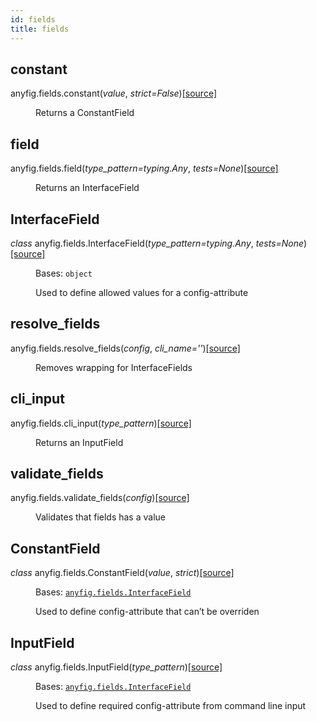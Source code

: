 ```yaml
---
id: fields
title: fields
---
```



## constant
<div className="section" id="anyfig-fields-constant">

<dl className="py function">
<dt className="function-definition" id="anyfig.fields.constant">
<span className="sig-prename descclassname">anyfig.fields.</span><span className="sig-name descname">constant</span><span className="sig-paren">(</span><em className="sig-param"><span className="n">value</span></em>, <em className="sig-param"><span className="n">strict</span><span className="o">=</span><span className="default_value">False</span></em><span className="sig-paren">)</span><a className="reference internal source-link" href="https://github.com/OlofHarrysson/anyfig/blob/master/anyfig/fields.py#L15"><span className="viewcode-link">[source]</span></a><a className="headerlink" href="#anyfig.fields.constant" title="Permalink to this definition"></a></dt>
<dd><p>Returns a ConstantField</p>
</dd></dl>
</div>

## field
<div className="section" id="anyfig-fields-field">

<dl className="py function">
<dt className="function-definition" id="anyfig.fields.field">
<span className="sig-prename descclassname">anyfig.fields.</span><span className="sig-name descname">field</span><span className="sig-paren">(</span><em className="sig-param"><span className="n">type_pattern</span><span className="o">=</span><span className="default_value">typing.Any</span></em>, <em className="sig-param"><span className="n">tests</span><span className="o">=</span><span className="default_value">None</span></em><span className="sig-paren">)</span><a className="reference internal source-link" href="https://github.com/OlofHarrysson/anyfig/blob/master/anyfig/fields.py#L10"><span className="viewcode-link">[source]</span></a><a className="headerlink" href="#anyfig.fields.field" title="Permalink to this definition"></a></dt>
<dd><p>Returns an InterfaceField</p>
</dd></dl>
</div>

## InterfaceField
<div className="section" id="anyfig-fields-interfacefield">

<dl className="py class">
<dt className="function-definition" id="anyfig.fields.InterfaceField">
<em className="property">class </em><span className="sig-prename descclassname">anyfig.fields.</span><span className="sig-name descname">InterfaceField</span><span className="sig-paren">(</span><em className="sig-param"><span className="n">type_pattern</span><span className="o">=</span><span className="default_value">typing.Any</span></em>, <em className="sig-param"><span className="n">tests</span><span className="o">=</span><span className="default_value">None</span></em><span className="sig-paren">)</span><a className="reference internal source-link" href="https://github.com/OlofHarrysson/anyfig/blob/master/anyfig/fields.py#L55"><span className="viewcode-link">[source]</span></a><a className="headerlink" href="#anyfig.fields.InterfaceField" title="Permalink to this definition"></a></dt>
<dd><p>Bases: <code className="xref py py-class docutils literal notranslate"><span className="pre">object</span></code></p>
<p>Used to define allowed values for a config-attribute</p>
</dd></dl>
</div>

## resolve_fields
<div className="section" id="anyfig-fields-resolve-fields">

<dl className="py function">
<dt className="function-definition" id="anyfig.fields.resolve_fields">
<span className="sig-prename descclassname">anyfig.fields.</span><span className="sig-name descname">resolve_fields</span><span className="sig-paren">(</span><em className="sig-param"><span className="n">config</span></em>, <em className="sig-param"><span className="n">cli_name</span><span className="o">=</span><span className="default_value">''</span></em><span className="sig-paren">)</span><a className="reference internal source-link" href="https://github.com/OlofHarrysson/anyfig/blob/master/anyfig/fields.py#L41"><span className="viewcode-link">[source]</span></a><a className="headerlink" href="#anyfig.fields.resolve_fields" title="Permalink to this definition"></a></dt>
<dd><p>Removes wrapping for InterfaceFields</p>
</dd></dl>
</div>

## cli_input
<div className="section" id="anyfig-fields-cli-input">

<dl className="py function">
<dt className="function-definition" id="anyfig.fields.cli_input">
<span className="sig-prename descclassname">anyfig.fields.</span><span className="sig-name descname">cli_input</span><span className="sig-paren">(</span><em className="sig-param"><span className="n">type_pattern</span></em><span className="sig-paren">)</span><a className="reference internal source-link" href="https://github.com/OlofHarrysson/anyfig/blob/master/anyfig/fields.py#L20"><span className="viewcode-link">[source]</span></a><a className="headerlink" href="#anyfig.fields.cli_input" title="Permalink to this definition"></a></dt>
<dd><p>Returns an InputField</p>
</dd></dl>
</div>

## validate_fields
<div className="section" id="anyfig-fields-validate-fields">

<dl className="py function">
<dt className="function-definition" id="anyfig.fields.validate_fields">
<span className="sig-prename descclassname">anyfig.fields.</span><span className="sig-name descname">validate_fields</span><span className="sig-paren">(</span><em className="sig-param"><span className="n">config</span></em><span className="sig-paren">)</span><a className="reference internal source-link" href="https://github.com/OlofHarrysson/anyfig/blob/master/anyfig/fields.py#L26"><span className="viewcode-link">[source]</span></a><a className="headerlink" href="#anyfig.fields.validate_fields" title="Permalink to this definition"></a></dt>
<dd><p>Validates that fields has a value</p>
</dd></dl>
</div>

## ConstantField
<div className="section" id="anyfig-fields-constantfield">

<dl className="py class">
<dt className="function-definition" id="anyfig.fields.ConstantField">
<em className="property">class </em><span className="sig-prename descclassname">anyfig.fields.</span><span className="sig-name descname">ConstantField</span><span className="sig-paren">(</span><em className="sig-param"><span className="n">value</span></em>, <em className="sig-param"><span className="n">strict</span></em><span className="sig-paren">)</span><a className="reference internal source-link" href="https://github.com/OlofHarrysson/anyfig/blob/master/anyfig/fields.py#L107"><span className="viewcode-link">[source]</span></a><a className="headerlink" href="#anyfig.fields.ConstantField" title="Permalink to this definition"></a></dt>
<dd><p>Bases: <a className="reference internal" href="anyfig.fields.InterfaceField.html#anyfig.fields.InterfaceField" title="anyfig.fields.InterfaceField"><code className="xref py py-class docutils literal notranslate"><span className="pre">anyfig.fields.InterfaceField</span></code></a></p>
<p>Used to define config-attribute that can’t be overriden</p>
</dd></dl>
</div>

## InputField
<div className="section" id="anyfig-fields-inputfield">

<dl className="py class">
<dt className="function-definition" id="anyfig.fields.InputField">
<em className="property">class </em><span className="sig-prename descclassname">anyfig.fields.</span><span className="sig-name descname">InputField</span><span className="sig-paren">(</span><em className="sig-param"><span className="n">type_pattern</span></em><span className="sig-paren">)</span><a className="reference internal source-link" href="https://github.com/OlofHarrysson/anyfig/blob/master/anyfig/fields.py#L122"><span className="viewcode-link">[source]</span></a><a className="headerlink" href="#anyfig.fields.InputField" title="Permalink to this definition"></a></dt>
<dd><p>Bases: <a className="reference internal" href="anyfig.fields.InterfaceField.html#anyfig.fields.InterfaceField" title="anyfig.fields.InterfaceField"><code className="xref py py-class docutils literal notranslate"><span className="pre">anyfig.fields.InterfaceField</span></code></a></p>
<p>Used to define required config-attribute from command line input</p>
</dd></dl>
</div>